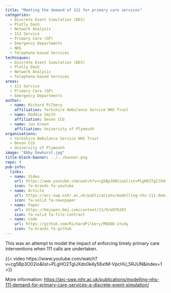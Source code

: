 ```yaml
---
title: "Meeting the demand of 111 for primary care services"
categories:
  - Discrete Event Simulation (DES)
  - Plotly Dash
  - Network Analysis
  - 111 Service
  - Primary Care (GP)
  - Emergency Departments
  - NHS
  - Telephone-based Services
techniques:
  - Discrete Event Simulation (DES)
  - Plotly Dash
  - Network Analysis
  - Telephone-based Services
areas:
  - 111 Service
  - Primary Care (GP)
  - Emergency Departments
author:
  - name: Richard Pilbery
    affiliation: Yorkshire Ambulance Service NHS Trust
  - name: Maddie Smith
    affiliation: Devon CCG
  - name: Jon Green
    affiliation: University of Plymouth
organisations:
  - Yorkshire Ambulance Service NHS Trust
  - Devon CCG
  - University of Plymouth
image: "Abby Dewhurst.jpg"
title-block-banner: ../../banner.png
repo: Y
pub-info:
  links:
  - name: Video
    url: https://www.youtube.com/watch?v=cg5Bp3O02io&list=PLgHO2TgIJXdn0k4y56xtM-VpcHU_5RJUN&index=1
    icon: fa-brands fa-youtube
  - name: Article
    url: https://arc-swp.nihr.ac.uk/publications/modelling-nhs-111-demand-for-primary-care-services-a-discrete-event-simulation/
    icon: fa-solid fa-newspaper
  - name: Paper
    url: https://bmjopen.bmj.com/content/13/9/e076203
    icon: fa-solid fa-file-contract
  - name: Code
    url: https://github.com/RichardPilbery/MOOOD-study
    icon: fa-brands fa-github
---
```


This was an attempt to model the impact of enforcing timely primary care interventions when 111 calls are undertaken.

{{< video https://www.youtube.com/watch?v=cg5Bp3O02io&list=PLgHO2TgIJXdn0k4y56xtM-VpcHU_5RJUN&index=1 >}}

More information: <https://arc-swp.nihr.ac.uk/publications/modelling-nhs-111-demand-for-primary-care-services-a-discrete-event-simulation/>
